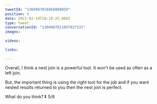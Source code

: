```yaml
---
tweetId: "1360987016868089859"
position: 5
date: 2021-02-14T16:19:25.000Z
type: tweet
conversationId: "1360987011897827331"
images:
  
videos:
  
links:
  
---
```

Overall, I think a nest join is a powerful tool. It won't be used as often as a left join. 

But, the important thing is using the right tool for the job and if you want nested results returned to you then the nest join is perfect.

What do you think? ⏬ 5/6
